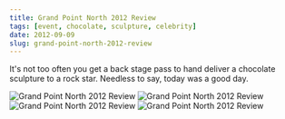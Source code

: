 ```yaml
---
title: Grand Point North 2012 Review
tags: [event, chocolate, sculpture, celebrity]
date: 2012-09-09
slug: grand-point-north-2012-review
---
```



It's not too often you get a back stage pass to hand deliver a chocolate sculpture to a rock star. Needless to say, today was a good day.

<Image src="/src/assets/gpn-1.jpg" alt="Grand Point North 2012 Review" width={300} height={375} />

<Image src="/src/assets/gpn-2.jpg" alt="Grand Point North 2012 Review" width={500} height={375} />

<Image src="/src/assets/gpn-3.jpg" alt="Grand Point North 2012 Review" width={300} height={375} />

<Image src="/src/assets/gpn-5.jpg" alt="Grand Point North 2012 Review" width={300} height={375} />
